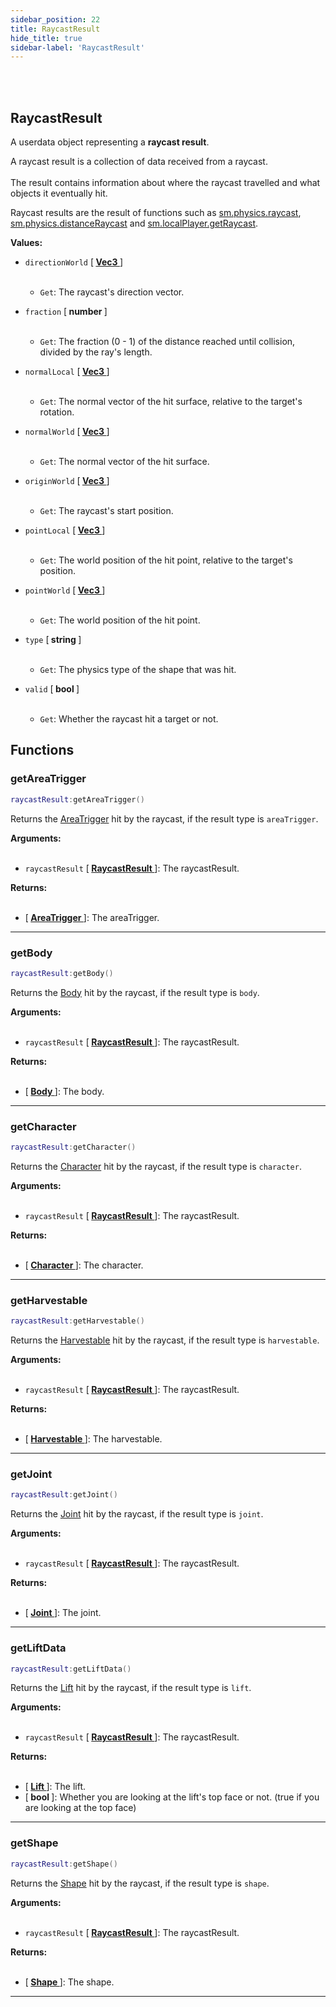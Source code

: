 ```yaml
---
sidebar_position: 22
title: RaycastResult
hide_title: true
sidebar-label: 'RaycastResult'
---
```


<br></br>

## RaycastResult

A userdata object representing a <strong>raycast result</strong>.

A raycast result is a collection of data received from a raycast. <br></br>
The result contains information about where the raycast travelled and what objects it eventually hit.

Raycast results are the result of functions such as [sm.physics.raycast](/docs/lua/game_script_env/static_functions/sm.physics#raycast), [sm.physics.distanceRaycast](/docs/lua/game_script_env/static_functions/sm.physics#distanceraycast) and [sm.localPlayer.getRaycast](/docs/lua/game_script_env/static_functions/sm.localPlayer#getraycast).

<strong>Values:</strong>

- <code>directionWorld</code> [<strong> <a href="/docs/lua/game_script_env/userdata/Vec3"> Vec3 </a> </strong>] <br></br>

	- <code>Get</code>: The raycast's direction vector.


- <code>fraction</code> [<strong> number </strong>] <br></br>

	- <code>Get</code>: The fraction (0 - 1) of the distance reached until collision, divided by the ray's length.


- <code>normalLocal</code> [<strong> <a href="/docs/lua/game_script_env/userdata/Vec3"> Vec3 </a> </strong>] <br></br>

	- <code>Get</code>: The normal vector of the hit surface, relative to the target's rotation.


- <code>normalWorld</code> [<strong> <a href="/docs/lua/game_script_env/userdata/Vec3"> Vec3 </a> </strong>] <br></br>

	- <code>Get</code>: The normal vector of the hit surface.


- <code>originWorld</code> [<strong> <a href="/docs/lua/game_script_env/userdata/Vec3"> Vec3 </a> </strong>] <br></br>

	- <code>Get</code>: The raycast's start position.


- <code>pointLocal</code> [<strong> <a href="/docs/lua/game_script_env/userdata/Vec3"> Vec3 </a> </strong>] <br></br>

	- <code>Get</code>: The world position of the hit point, relative to the target's position.


- <code>pointWorld</code> [<strong> <a href="/docs/lua/game_script_env/userdata/Vec3"> Vec3 </a> </strong>] <br></br>

	- <code>Get</code>: The world position of the hit point.


- <code>type</code> [<strong> string </strong>] <br></br>

	- <code>Get</code>: The physics type of the shape that was hit.


- <code>valid</code> [<strong> bool </strong>] <br></br>

	- <code>Get</code>: Whether the raycast hit a target or not.




## Functions

### getAreaTrigger

```lua
raycastResult:getAreaTrigger()
```

Returns the [AreaTrigger](/docs/lua/game_script_env/userdata/AreaTrigger) hit by the raycast, if the result type is <code>areaTrigger</code>.

<strong>Arguments:</strong> <br></br>

- <code>raycastResult</code> [<strong> <a href="/docs/lua/game_script_env/userdata/RaycastResult"> RaycastResult </a> </strong>]: The raycastResult.

<strong>Returns:</strong> <br></br>

- [<strong> <a href="/docs/lua/game_script_env/userdata/AreaTrigger"> AreaTrigger </a> </strong>]: The areaTrigger.

---

### getBody

```lua
raycastResult:getBody()
```

Returns the [Body](/docs/lua/game_script_env/userdata/Body) hit by the raycast, if the result type is <code>body</code>.

<strong>Arguments:</strong> <br></br>

- <code>raycastResult</code> [<strong> <a href="/docs/lua/game_script_env/userdata/RaycastResult"> RaycastResult </a> </strong>]: The raycastResult.

<strong>Returns:</strong> <br></br>

- [<strong> <a href="/docs/lua/game_script_env/userdata/Body"> Body </a> </strong>]: The body.

---

### getCharacter

```lua
raycastResult:getCharacter()
```

Returns the [Character](/docs/lua/game_script_env/userdata/Character) hit by the raycast, if the result type is <code>character</code>.

<strong>Arguments:</strong> <br></br>

- <code>raycastResult</code> [<strong> <a href="/docs/lua/game_script_env/userdata/RaycastResult"> RaycastResult </a> </strong>]: The raycastResult.

<strong>Returns:</strong> <br></br>

- [<strong> <a href="/docs/lua/game_script_env/userdata/Character"> Character </a> </strong>]: The character.

---

### getHarvestable

```lua
raycastResult:getHarvestable()
```

Returns the [Harvestable](/docs/lua/game_script_env/userdata/Harvestable) hit by the raycast, if the result type is <code>harvestable</code>.

<strong>Arguments:</strong> <br></br>

- <code>raycastResult</code> [<strong> <a href="/docs/lua/game_script_env/userdata/RaycastResult"> RaycastResult </a> </strong>]: The raycastResult.

<strong>Returns:</strong> <br></br>

- [<strong> <a href="/docs/lua/game_script_env/userdata/Harvestable"> Harvestable </a> </strong>]: The harvestable.

---

### getJoint

```lua
raycastResult:getJoint()
```

Returns the [Joint](/docs/lua/game_script_env/userdata/Joint) hit by the raycast, if the result type is <code>joint</code>.

<strong>Arguments:</strong> <br></br>

- <code>raycastResult</code> [<strong> <a href="/docs/lua/game_script_env/userdata/RaycastResult"> RaycastResult </a> </strong>]: The raycastResult.

<strong>Returns:</strong> <br></br>

- [<strong> <a href="/docs/lua/game_script_env/userdata/Joint"> Joint </a> </strong>]: The joint.

---

### getLiftData

```lua
raycastResult:getLiftData()
```

Returns the [Lift](/docs/lua/game_script_env/userdata/Lift) hit by the raycast, if the result type is <code>lift</code>.

<strong>Arguments:</strong> <br></br>

- <code>raycastResult</code> [<strong> <a href="/docs/lua/game_script_env/userdata/RaycastResult"> RaycastResult </a> </strong>]: The raycastResult.

<strong>Returns:</strong> <br></br>

- [<strong> <a href="/docs/lua/game_script_env/userdata/Lift"> Lift </a> </strong>]: The lift.
- [<strong> bool </strong>]: Whether you are looking at the lift's top face or not. (true if you are looking at the top face)

---


### getShape

```lua
raycastResult:getShape()
```

Returns the [Shape](/docs/lua/game_script_env/userdata/Shape) hit by the raycast, if the result type is <code>shape</code>.

<strong>Arguments:</strong> <br></br>

- <code>raycastResult</code> [<strong> <a href="/docs/lua/game_script_env/userdata/RaycastResult"> RaycastResult </a> </strong>]: The raycastResult.

<strong>Returns:</strong> <br></br>

- [<strong> <a href="/docs/lua/game_script_env/userdata/Shape"> Shape </a> </strong>]: The shape.

---